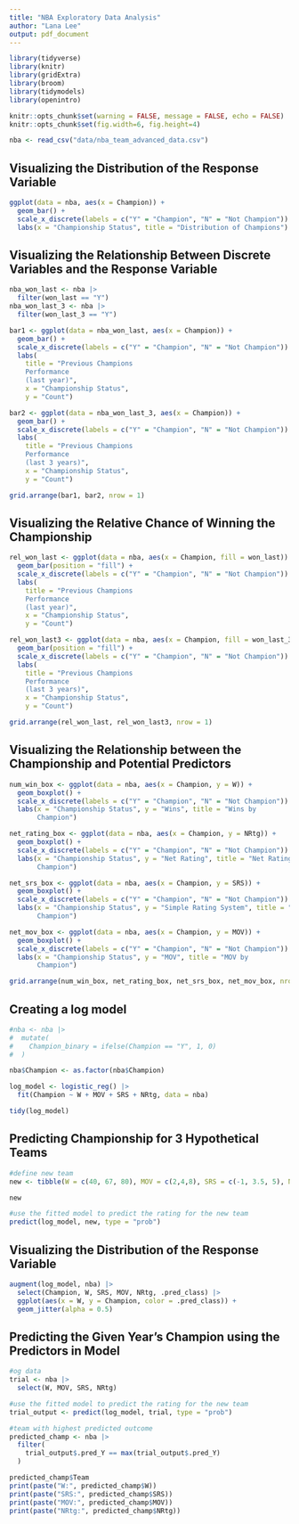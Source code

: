 ```yaml
---
title: "NBA Exploratory Data Analysis"
author: "Lana Lee"
output: pdf_document
---
```


```r

library(tidyverse)
library(knitr)
library(gridExtra)
library(broom)
library(tidymodels)
library(openintro)

knitr::opts_chunk$set(warning = FALSE, message = FALSE, echo = FALSE)
knitr::opts_chunk$set(fig.width=6, fig.height=4)

```

```r

nba <- read_csv("data/nba_team_advanced_data.csv")

```
## Visualizing the Distribution of the Response Variable
```r

ggplot(data = nba, aes(x = Champion)) + 
  geom_bar() + 
  scale_x_discrete(labels = c("Y" = "Champion", "N" = "Not Champion")) +
  labs(x = "Championship Status", title = "Distribution of Champions")
```


## Visualizing the Relationship Between Discrete Variables and the Response Variable
```r

nba_won_last <- nba |>
  filter(won_last == "Y")
nba_won_last_3 <- nba |>
  filter(won_last_3 == "Y")

bar1 <- ggplot(data = nba_won_last, aes(x = Champion)) + 
  geom_bar() + 
  scale_x_discrete(labels = c("Y" = "Champion", "N" = "Not Champion")) +
  labs(
    title = "Previous Champions
    Performance
    (last year)", 
    x = "Championship Status",
    y = "Count")

bar2 <- ggplot(data = nba_won_last_3, aes(x = Champion)) + 
  geom_bar() + 
  scale_x_discrete(labels = c("Y" = "Champion", "N" = "Not Champion")) +
  labs(
    title = "Previous Champions
    Performance
    (last 3 years)", 
    x = "Championship Status",
    y = "Count")

grid.arrange(bar1, bar2, nrow = 1)
```


## Visualizing the Relative Chance of Winning the Championship
```r
rel_won_last <- ggplot(data = nba, aes(x = Champion, fill = won_last)) + 
  geom_bar(position = "fill") + 
  scale_x_discrete(labels = c("Y" = "Champion", "N" = "Not Champion")) +
  labs(
    title = "Previous Champions
    Performance
    (last year)", 
    x = "Championship Status",
    y = "Count")

rel_won_last3 <- ggplot(data = nba, aes(x = Champion, fill = won_last_3)) + 
  geom_bar(position = "fill") + 
  scale_x_discrete(labels = c("Y" = "Champion", "N" = "Not Champion")) +
  labs(
    title = "Previous Champions
    Performance
    (last 3 years)", 
    x = "Championship Status",
    y = "Count")

grid.arrange(rel_won_last, rel_won_last3, nrow = 1)
```

## Visualizing the Relationship between the Championship and Potential Predictors
```r
num_win_box <- ggplot(data = nba, aes(x = Champion, y = W)) + 
  geom_boxplot() + 
  scale_x_discrete(labels = c("Y" = "Champion", "N" = "Not Champion")) +
  labs(x = "Championship Status", y = "Wins", title = "Wins by
       Champion")

net_rating_box <- ggplot(data = nba, aes(x = Champion, y = NRtg)) + 
  geom_boxplot() + 
  scale_x_discrete(labels = c("Y" = "Champion", "N" = "Not Champion")) +
  labs(x = "Championship Status", y = "Net Rating", title = "Net Rating by
       Champion")

net_srs_box <- ggplot(data = nba, aes(x = Champion, y = SRS)) + 
  geom_boxplot() + 
  scale_x_discrete(labels = c("Y" = "Champion", "N" = "Not Champion")) +
  labs(x = "Championship Status", y = "Simple Rating System", title = "SRS by
       Champion")

net_mov_box <- ggplot(data = nba, aes(x = Champion, y = MOV)) + 
  geom_boxplot() + 
  scale_x_discrete(labels = c("Y" = "Champion", "N" = "Not Champion")) +
  labs(x = "Championship Status", y = "MOV", title = "MOV by
       Champion")

grid.arrange(num_win_box, net_rating_box, net_srs_box, net_mov_box, nrow = 2)
```

## Creating a log model
```r

#nba <- nba |>
#  mutate(
#    Champion_binary = ifelse(Champion == "Y", 1, 0)
#  )

nba$Champion <- as.factor(nba$Champion)

log_model <- logistic_reg() |>
  fit(Champion ~ W + MOV + SRS + NRtg, data = nba)

tidy(log_model)

```
## Predicting Championship for 3 Hypothetical Teams
```r

#define new team
new <- tibble(W = c(40, 67, 80), MOV = c(2,4,8), SRS = c(-1, 3.5, 5), NRtg = c(2, 5, 9))

new

#use the fitted model to predict the rating for the new team
predict(log_model, new, type = "prob")
```
## Visualizing the Distribution of the Response Variable
```r
augment(log_model, nba) |>
  select(Champion, W, SRS, MOV, NRtg, .pred_class) |>
  ggplot(aes(x = W, y = Champion, color = .pred_class)) +
  geom_jitter(alpha = 0.5)
```
## Predicting the Given Year's Champion using the Predictors in Model
```r

#og data
trial <- nba |>
  select(W, MOV, SRS, NRtg)

#use the fitted model to predict the rating for the new team
trial_output <- predict(log_model, trial, type = "prob")

#team with highest predicted outcome
predicted_champ <- nba |>
  filter(
    trial_output$.pred_Y == max(trial_output$.pred_Y)
  )

predicted_champ$Team
print(paste("W:", predicted_champ$W))  
print(paste("SRS:", predicted_champ$SRS)) 
print(paste("MOV:", predicted_champ$MOV)) 
print(paste("NRtg:", predicted_champ$NRtg)) 

```
